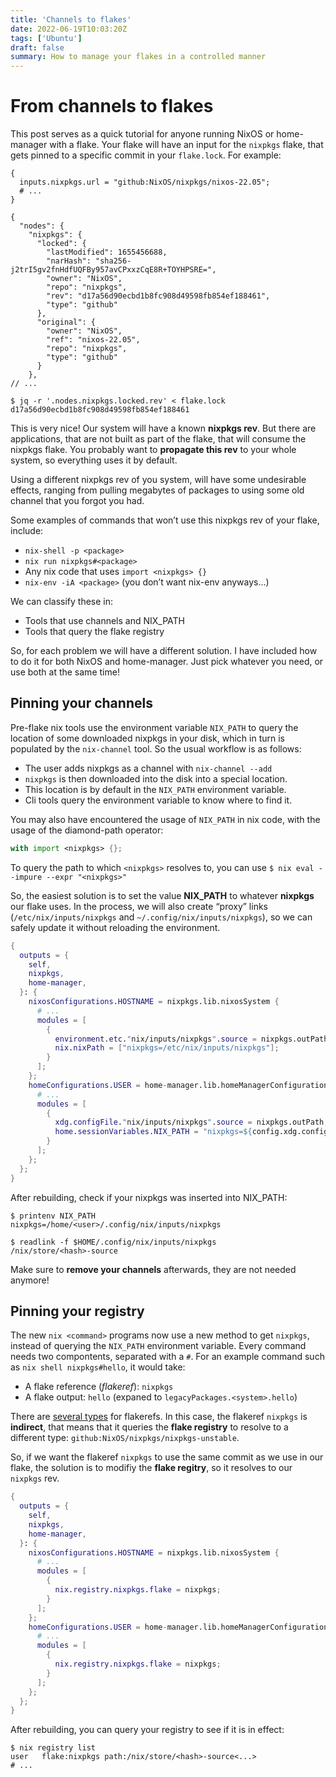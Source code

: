```yaml
---
title: 'Channels to flakes'
date: 2022-06-19T10:03:20Z
tags: ['Ubuntu']
draft: false
summary: How to manage your flakes in a controlled manner
---
```


# From channels to flakes

This post serves as a quick tutorial for anyone running NixOS or home-manager with a flake. Your flake will have an input for the `nixpkgs` flake, that gets pinned to a specific commit in your `flake.lock`. For example:

```
{
  inputs.nixpkgs.url = "github:NixOS/nixpkgs/nixos-22.05";
  # ...
}

{
  "nodes": {
    "nixpkgs": {
      "locked": {
        "lastModified": 1655456688,
        "narHash": "sha256-j2trI5gv2fnHdfUQFBy957avCPxxzCqE8R+TOYHPSRE=",
        "owner": "NixOS",
        "repo": "nixpkgs",
        "rev": "d17a56d90ecbd1b8fc908d49598fb854ef188461",
        "type": "github"
      },
      "original": {
        "owner": "NixOS",
        "ref": "nixos-22.05",
        "repo": "nixpkgs",
        "type": "github"
      }
    },
// ...

$ jq -r '.nodes.nixpkgs.locked.rev' < flake.lock
d17a56d90ecbd1b8fc908d49598fb854ef188461
```

This is very nice! Our system will have a known **nixpkgs rev**. But there are applications, that are not built as part of the flake, that will consume the nixpkgs flake. You probably want to **propagate this rev** to your whole system, so everything uses it by default.

Using a different nixpkgs rev of you system, will have some undesirable effects, ranging from pulling megabytes of packages to using some old channel that you forgot you had.

Some examples of commands that won’t use this nixpkgs rev of your flake, include:

- `nix-shell -p <package>`
- `nix run nixpkgs#<package>`
- Any nix code that uses `import <nixpkgs> {}`
- `nix-env -iA <package>` (you don’t want nix-env anyways…​)

We can classify these in:

- Tools that use channels and NIX_PATH
- Tools that query the flake registry

So, for each problem we will have a different solution. I have included how to do it for both NixOS and home-manager. Just pick whatever you need, or use both at the same time!

## Pinning your channels

Pre-flake nix tools use the environment variable `NIX_PATH` to query the location of some downloaded nixpkgs in your disk, which in turn is populated by the `nix-channel` tool. So the usual workflow is as follows:

- The user adds nixpkgs as a channel with `nix-channel --add`
- `nixpkgs` is then downloaded into the disk into a special location.
- This location is by default in the `NIX_PATH` environment variable.
- Cli tools query the environment variable to know where to find it.

You may also have encountered the usage of `NIX_PATH` in nix code, with the usage of the diamond-path operator:

```nix
with import <nixpkgs> {};
```

To query the path to which `<nixpkgs>` resolves to, you can use `$ nix eval --impure --expr "<nixpkgs>"`

So, the easiest solution is to set the value **NIX_PATH** to whatever **nixpkgs** our flake uses. In the process, we will also create “proxy” links (`/etc/nix/inputs/nixpkgs` and `~/.config/nix/inputs/nixpkgs`), so we can safely update it without reloading the environment.

```nix
{
  outputs = {
    self,
    nixpkgs,
    home-manager,
  }: {
    nixosConfigurations.HOSTNAME = nixpkgs.lib.nixosSystem {
      # ...
      modules = [
        {
          environment.etc."nix/inputs/nixpkgs".source = nixpkgs.outPath;
          nix.nixPath = ["nixpkgs=/etc/nix/inputs/nixpkgs"];
        }
      ];
    };
    homeConfigurations.USER = home-manager.lib.homeManagerConfiguration {
      # ...
      modules = [
        {
          xdg.configFile."nix/inputs/nixpkgs".source = nixpkgs.outPath;
          home.sessionVariables.NIX_PATH = "nixpkgs=${config.xdg.configHome}/nix/inputs/nixpkgs$\{NIX_PATH:+:$NIX_PATH}";
        }
      ];
    };
  };
}
```

After rebuilding, check if your nixpkgs was inserted into NIX_PATH:

```
$ printenv NIX_PATH
nixpkgs=/home/<user>/.config/nix/inputs/nixpkgs

$ readlink -f $HOME/.config/nix/inputs/nixpkgs
/nix/store/<hash>-source
```

Make sure to **remove your channels** afterwards, they are not needed anymore!

## Pinning your registry

The new `nix <command>` programs now use a new method to get `nixpkgs`, instead of querying the `NIX_PATH` environment variable. Every command needs two compontents, separated with a `#`. For an example command such as `nix shell nixpkgs#hello`, it would take:

- A flake reference (_flakeref_): `nixpkgs`
- A flake output: `hello` (expaned to `legacyPackages.<system>.hello`)

There are [several types](https://nixos.org/manual/nix/unstable/command-ref/new-cli/nix3-flake.html#types) for flakerefs. In this case, the flakeref `nixpkgs` is **indirect**, that means that it queries the **flake registry** to resolve to a different type: `github:NixOS/nixpkgs/nixpkgs-unstable`.

So, if we want the flakeref `nixpkgs` to use the same commit as we use in our flake, the solution is to modifiy the **flake regitry**, so it resolves to our `nixpkgs` rev.

```nix
{
  outputs = {
    self,
    nixpkgs,
    home-manager,
  }: {
    nixosConfigurations.HOSTNAME = nixpkgs.lib.nixosSystem {
      # ...
      modules = [
        {
          nix.registry.nixpkgs.flake = nixpkgs;
        }
      ];
    };
    homeConfigurations.USER = home-manager.lib.homeManagerConfiguration {
      # ...
      modules = [
        {
          nix.registry.nixpkgs.flake = nixpkgs;
        }
      ];
    };
  };
}
```

After rebuilding, you can query your registry to see if it is in effect:

```
$ nix registry list
user   flake:nixpkgs path:/nix/store/<hash>-source<...>
# ...
```
